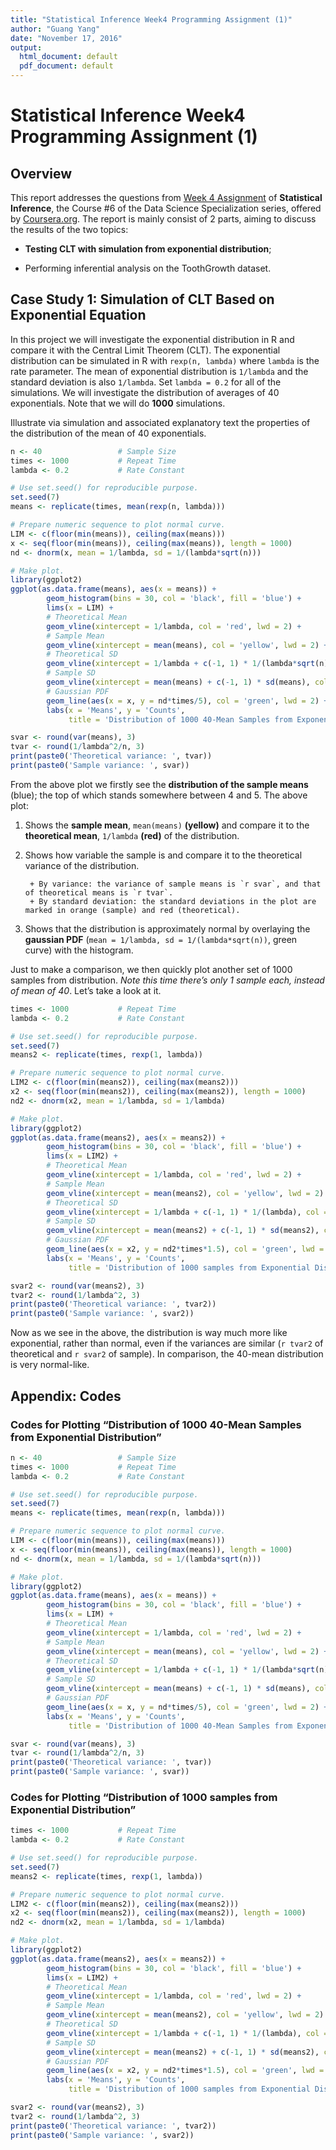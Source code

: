 ```yaml
---
title: "Statistical Inference Week4 Programming Assignment (1)"
author: "Guang Yang"
date: "November 17, 2016"
output:
  html_document: default
  pdf_document: default
---
```


# Statistical Inference Week4 Programming Assignment (1)


## Overview

This report addresses the questions from [Week 4 Assignment](https://www.coursera.org/learn/statistical-inference/peer/3k8j5/statistical-inference-course-project) of __Statistical Inference__, the Course #6 of the Data Science Specialization series, offered by [Coursera.org](https://www.coursera.org/). The report is mainly consist of 2 parts, aiming to discuss the results of the two topics:

* __Testing CLT with simulation from exponential distribution__;

* Performing inferential analysis on the ToothGrowth dataset.


## Case Study 1: Simulation of CLT Based on Exponential Equation

In this project we will investigate the exponential distribution in R and compare it with the Central Limit Theorem (CLT). The exponential distribution can be simulated in R with `rexp(n, lambda)` where `lambda` is the rate parameter. The mean of exponential distribution is `1/lambda` and the standard deviation is also `1/lambda`. Set `lambda = 0.2` for all of the simulations. We will investigate the distribution of averages of 40 exponentials. Note that we will do __1000__ simulations.

Illustrate via simulation and associated explanatory text the properties of the distribution of the mean of 40 exponentials.

```r
n <- 40                 # Sample Size
times <- 1000           # Repeat Time
lambda <- 0.2           # Rate Constant

# Use set.seed() for reproducible purpose.
set.seed(7)
means <- replicate(times, mean(rexp(n, lambda)))

# Prepare numeric sequence to plot normal curve.
LIM <- c(floor(min(means)), ceiling(max(means)))
x <- seq(floor(min(means)), ceiling(max(means)), length = 1000)
nd <- dnorm(x, mean = 1/lambda, sd = 1/(lambda*sqrt(n)))

# Make plot.
library(ggplot2)
ggplot(as.data.frame(means), aes(x = means)) +
        geom_histogram(bins = 30, col = 'black', fill = 'blue') +
        lims(x = LIM) +
        # Theoretical Mean
        geom_vline(xintercept = 1/lambda, col = 'red', lwd = 2) +
        # Sample Mean
        geom_vline(xintercept = mean(means), col = 'yellow', lwd = 2) +
        # Theoretical SD
        geom_vline(xintercept = 1/lambda + c(-1, 1) * 1/(lambda*sqrt(n)), col = 'red') +
        # Sample SD
        geom_vline(xintercept = mean(means) + c(-1, 1) * sd(means), col = 'yellow') +
        # Gaussian PDF
        geom_line(aes(x = x, y = nd*times/5), col = 'green', lwd = 2) +
        labs(x = 'Means', y = 'Counts',
             title = 'Distribution of 1000 40-Mean Samples from Exponential Distribution')

svar <- round(var(means), 3)
tvar <- round(1/lambda^2/n, 3)
print(paste0('Theoretical variance: ', tvar))
print(paste0('Sample variance: ', svar))
```

From the above plot we firstly see the __distribution of the sample means__ (blue); the top of which stands somewhere between 4 and 5. The above plot:

1. Shows the __sample mean__, `mean(means)` __(yellow)__  and compare it to the __theoretical mean__, `1/lambda` __(red)__ of the distribution.

2. Shows how variable the sample is and compare it to the theoretical variance of the distribution.

        + By variance: the variance of sample means is `r svar`, and that of theoretical means is `r tvar`.
        + By standard deviation: the standard deviations in the plot are marked in orange (sample) and red (theoretical).

3. Shows that the distribution is approximately normal by overlaying the __gaussian PDF__ (`mean = 1/lambda, sd = 1/(lambda*sqrt(n))`, green curve) with the histogram.


Just to make a comparison, we then quickly plot another set of 1000 samples from distribution. _Note this time there's only 1 sample each, instead of mean of 40_. Let's take a look at it.
```r
times <- 1000           # Repeat Time
lambda <- 0.2           # Rate Constant

# Use set.seed() for reproducible purpose.
set.seed(7)
means2 <- replicate(times, rexp(1, lambda))

# Prepare numeric sequence to plot normal curve.
LIM2 <- c(floor(min(means2)), ceiling(max(means2)))
x2 <- seq(floor(min(means2)), ceiling(max(means2)), length = 1000)
nd2 <- dnorm(x2, mean = 1/lambda, sd = 1/lambda)

# Make plot.
library(ggplot2)
ggplot(as.data.frame(means2), aes(x = means2)) +
        geom_histogram(bins = 30, col = 'black', fill = 'blue') +
        lims(x = LIM2) +
        # Theoretical Mean
        geom_vline(xintercept = 1/lambda, col = 'red', lwd = 2) +
        # Sample Mean
        geom_vline(xintercept = mean(means2), col = 'yellow', lwd = 2) +
        # Theoretical SD
        geom_vline(xintercept = 1/lambda + c(-1, 1) * 1/(lambda), col = 'red') +
        # Sample SD
        geom_vline(xintercept = mean(means2) + c(-1, 1) * sd(means2), col = 'yellow') +
        # Gaussian PDF
        geom_line(aes(x = x2, y = nd2*times*1.5), col = 'green', lwd = 2) +
        labs(x = 'Means', y = 'Counts',
             title = 'Distribution of 1000 samples from Exponential Distribution')

svar2 <- round(var(means2), 3)
tvar2 <- round(1/lambda^2, 3)
print(paste0('Theoretical variance: ', tvar2))
print(paste0('Sample variance: ', svar2))
```

Now as we see in the above, the distribution is way much more like exponential, rather than normal, even if the variances are similar (`r tvar2` of theoretical and `r svar2` of sample). In comparison, the 40-mean distribution is very normal-like.

















## Appendix: Codes

### Codes for Plotting "Distribution of 1000 40-Mean Samples from Exponential Distribution"

```r
n <- 40                 # Sample Size
times <- 1000           # Repeat Time
lambda <- 0.2           # Rate Constant

# Use set.seed() for reproducible purpose.
set.seed(7)
means <- replicate(times, mean(rexp(n, lambda)))

# Prepare numeric sequence to plot normal curve.
LIM <- c(floor(min(means)), ceiling(max(means)))
x <- seq(floor(min(means)), ceiling(max(means)), length = 1000)
nd <- dnorm(x, mean = 1/lambda, sd = 1/(lambda*sqrt(n)))

# Make plot.
library(ggplot2)
ggplot(as.data.frame(means), aes(x = means)) +
        geom_histogram(bins = 30, col = 'black', fill = 'blue') +
        lims(x = LIM) +
        # Theoretical Mean
        geom_vline(xintercept = 1/lambda, col = 'red', lwd = 2) +
        # Sample Mean
        geom_vline(xintercept = mean(means), col = 'yellow', lwd = 2) +
        # Theoretical SD
        geom_vline(xintercept = 1/lambda + c(-1, 1) * 1/(lambda*sqrt(n)), col = 'red') +
        # Sample SD
        geom_vline(xintercept = mean(means) + c(-1, 1) * sd(means), col = 'yellow') +
        # Gaussian PDF
        geom_line(aes(x = x, y = nd*times/5), col = 'green', lwd = 2) +
        labs(x = 'Means', y = 'Counts',
             title = 'Distribution of 1000 40-Mean Samples from Exponential Distribution')

svar <- round(var(means), 3)
tvar <- round(1/lambda^2/n, 3)
print(paste0('Theoretical variance: ', tvar))
print(paste0('Sample variance: ', svar))
```

### Codes for Plotting "Distribution of 1000 samples from Exponential Distribution"

```r
times <- 1000           # Repeat Time
lambda <- 0.2           # Rate Constant

# Use set.seed() for reproducible purpose.
set.seed(7)
means2 <- replicate(times, rexp(1, lambda))

# Prepare numeric sequence to plot normal curve.
LIM2 <- c(floor(min(means2)), ceiling(max(means2)))
x2 <- seq(floor(min(means2)), ceiling(max(means2)), length = 1000)
nd2 <- dnorm(x2, mean = 1/lambda, sd = 1/lambda)

# Make plot.
library(ggplot2)
ggplot(as.data.frame(means2), aes(x = means2)) +
        geom_histogram(bins = 30, col = 'black', fill = 'blue') +
        lims(x = LIM2) +
        # Theoretical Mean
        geom_vline(xintercept = 1/lambda, col = 'red', lwd = 2) +
        # Sample Mean
        geom_vline(xintercept = mean(means2), col = 'yellow', lwd = 2) +
        # Theoretical SD
        geom_vline(xintercept = 1/lambda + c(-1, 1) * 1/(lambda), col = 'red') +
        # Sample SD
        geom_vline(xintercept = mean(means2) + c(-1, 1) * sd(means2), col = 'yellow') +
        # Gaussian PDF
        geom_line(aes(x = x2, y = nd2*times*1.5), col = 'green', lwd = 2) +
        labs(x = 'Means', y = 'Counts',
             title = 'Distribution of 1000 samples from Exponential Distribution')

svar2 <- round(var(means2), 3)
tvar2 <- round(1/lambda^2, 3)
print(paste0('Theoretical variance: ', tvar2))
print(paste0('Sample variance: ', svar2))
```